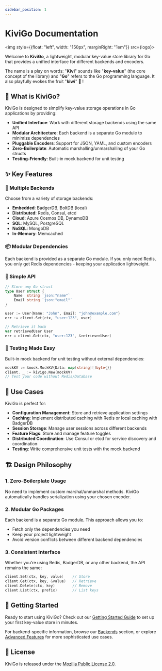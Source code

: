 ```yaml
---
sidebar_position: 1
---
```




# KiviGo Documentation

<img style={{float: "left", width: "150px", marginRight: "1em"}} src={logo}></img>

Welcome to **KiviGo**, a lightweight, modular key-value store library for Go that provides a unified interface for different backends and encoders. 

The name is a play on words: "**Kivi**" sounds like "**key-value**" (the core concept of the library) and "**Go**" refers to the Go programming language. It also playfully evokes the fruit "**kiwi**" 🥝 !


## 🚀 What is KiviGo?

KiviGo is designed to simplify key-value storage operations in Go applications by providing:

- **Unified Interface**: Work with different storage backends using the same API
- **Modular Architecture**: Each backend is a separate Go module to minimize dependencies
- **Pluggable Encoders**: Support for JSON, YAML, and custom encoders
- **Zero-Boilerplate**: Automatic marshalling/unmarshalling of your Go structs
- **Testing-Friendly**: Built-in mock backend for unit testing

## ✨ Key Features

### 🔧 Multiple Backends

Choose from a variety of storage backends:

- **Embedded**: BadgerDB, BoltDB (local)
- **Distributed**: Redis, Consul, etcd
- **Cloud**: Azure Cosmos DB, DynamoDB
- **SQL**: MySQL, PostgreSQL
- **NoSQL**: MongoDB
- **In-Memory**: Memcached

### 📦 Modular Dependencies

Each backend is provided as a separate Go module. If you only need Redis, you only get Redis dependencies - keeping your application lightweight.

### 🎯 Simple API

```go
// Store any Go struct
type User struct {
    Name  string `json:"name"`
    Email string `json:"email"`
}

user := User{Name: "John", Email: "john@example.com"}
err := client.Set(ctx, "user:123", user)

// Retrieve it back
var retrievedUser User
err = client.Get(ctx, "user:123", &retrievedUser)
```

### 🧪 Testing Made Easy

Built-in mock backend for unit testing without external dependencies:

```go
mockKV := &mock.MockKV{Data: map[string][]byte{}}
client, _ := kivigo.New(mockKV)
// Test your code without Redis/Database
```

## 🎯 Use Cases

KiviGo is perfect for:

- **Configuration Management**: Store and retrieve application settings
- **Caching**: Implement distributed caching with Redis or local caching with BadgerDB
- **Session Storage**: Manage user sessions across different backends
- **Feature Flags**: Store and manage feature toggles
- **Distributed Coordination**: Use Consul or etcd for service discovery and coordination
- **Testing**: Write comprehensive unit tests with the mock backend

## 🏗️ Design Philosophy

### 1. Zero-Boilerplate Usage

No need to implement custom marshal/unmarshal methods. KiviGo automatically handles serialization using your chosen encoder.

### 2. Modular Go Packages

Each backend is a separate Go module. This approach allows you to:

- Fetch only the dependencies you need
- Keep your project lightweight
- Avoid version conflicts between different backend dependencies

### 3. Consistent Interface

Whether you're using Redis, BadgerDB, or any other backend, the API remains the same:

```go
client.Set(ctx, key, value)    // Store
client.Get(ctx, key, &value)   // Retrieve
client.Delete(ctx, key)        // Remove
client.List(ctx, prefix)       // List keys
```

## 🚀 Getting Started

Ready to start using KiviGo? Check out our [Getting Started Guide](./getting-started) to set up your first key-value store in minutes.

For backend-specific information, browse our [Backends](./backends/overview) section, or explore [Advanced Features](./advanced/health-checks) for more sophisticated use cases.

## 📝 License

KiviGo is released under the [Mozilla Public License 2.0](https://github.com/kivigo/kivigo/blob/main/LICENSE).
